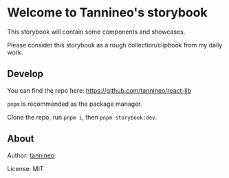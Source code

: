 
<Meta title='1. Intro/01. Welcome' />

# Welcome to Tannineo's storybook

This storybook will contain some components and showcases.

Please consider this storybook as a rough collection/clipbook from my daily work.

## Develop

You can find the repo here: https://github.com/tannineo/react-lib

`pnpm` is recommended as the package manager.

Clone the repo, run `pnpm i`, then `pnpm storybook:dev`.

## About

Author: [tannineo](https://github.com/tannineo)

License: MIT
